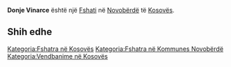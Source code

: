 {{Fshat në Kosovës
 | Emri                = Donje Vinarce
 | EmriAlt                = Done Vinarce,Donje Vinarce,Vinarc,Vinarc i Poshtem,Vinarc i Poshtëm,Vinarci i Ulte,Vinarci i Ultë,Доње Винарце
 | Emri (Rasa dhanore) = 
 | Figura              = 
 | Shteti              = Kosovës
 | Komuna              = Novobërdë
 | Kodi postar         = 
 | Sipërfaqja          = 

 | Popullsia           = 

 | Regj. i popullsisë  = 
 | Dend. e popullsisë  = 
 | Faqja zyrtare       = 
 <!--- Koordinatat ----> 
 | Gjerësia            = 42.87361
 | Gjatësia            = 20.81306
 | Lartësia            = 
}}
'''Donje Vinarce''' është një [[Fshati]] në [[Novobërdë]] të [[Kosovës]].

<!-- == Gjeografia == -->
<!-- == Historia == -->
<!-- == Demografia == -->
== Shih edhe ==
{{Komuna Novobërdë}}
{{Kosovo-Administrata-Cung}}

[[Kategoria:Fshatra në Kosovës]]
[[Kategoria:Fshatra në Kommunes Novobërdë]]
[[Kategoria:Vendbanime në Kosovës]]